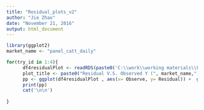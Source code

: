 ---
title: "Residual_plots_v2"
author: "Jie Zhao"
date: "November 21, 2016"
output: html_document
---


```{r, r, echo=FALSE, eval=TRUE, message=FALSE}
library(ggplot2)
market_name <- "panel_catt_daily"

for(try_id in 1:4){
      df4residualPlot <- readRDS(paste0('C:\\work\\working materials\\Fr_univ_estimation\\02 Code\\01 outlier deletion\\Results\\2016-11-22 10.03.21\\residualTb_try', try_id, '.RDS'))
      plot_title <- paste0("Residual V.S. Observed Y (", market_name,"), with Survey variables, for experiment try", try_id)
      pp <- ggplot(df4residualPlot , aes(x= Observe, y= Residual)) +  geom_point() + ggtitle(plot_title)
      print(pp)
      cat('\n\n')
      
}
```
